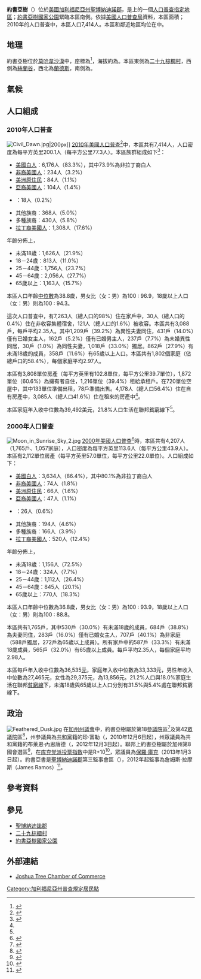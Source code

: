 {{noteTA
|1=zh:郡; zh-tw:郡; zh-hk:縣; zh-cn:县;
|2=zh:人口普查指定地區; zh-tw:人口普查指定地區; zh-cn:普查规定居民点;
|3=zh:聖博納迪諾; zh-tw:聖博納迪諾; zh-hk:聖貝納迪諾; zh-hans:圣贝纳迪诺
|4=zh:美國郵遞區號; zh-tw:美國郵遞區號; zh-hk:美國郵區編號; zh-hans:美国邮政编码;
|5=zh:人口普查; zh-hant:人口普查; zh-hans:人口调查;
|6=zh:詹姆斯; zh-tw:詹姆斯; zh-hk:占士; zh-hans:詹姆斯;
}}
<!--{{Other uses of|Joshua Tree}}-->
{{Infobox settlement
|official_name            = 約書亞樹<br />Joshua Tree
|settlement_type          = [[人口普查指定地區|人口普查指定地區]]
|image_skyline            = Joshua Tree, California 01.jpg
|imagesize                =
|image_caption            = 約書亞樹中心
|image_seal               =
|image_map                = San Bernardino County California Incorporated and Unincorporated areas Joshua Tree Highlighted.svg
|mapsize                  = 250x200px
|map_caption              = 約書亞樹在[[加利福尼亞州|加利福尼亞州]][[聖博納迪諾郡|聖博納迪諾郡]]和[[加利福尼亞州|加利福尼亞州]]的位置
|image_map1               =
|mapsize1                 =
|map_caption1             =
|subdivision_type         = [[國家|國家]]
|subdivision_name         = {{USA}}
|subdivision_type1        = [[美國州份|州]]
|subdivision_name1        = {{flag|California}}
|subdivision_type2        = [[郡_(美國)|郡]]
|subdivision_name2        = [[聖博納迪諾郡|聖博納迪諾郡]]
|government_type          =
|leader_title             =
|leader_name              =
|established_date         =
<!-- Area------------------>
|area_magnitude           =
| unit_pref               =US
| area_footnotes          = <ref>{{Cite web |url=http://www.census.gov/geo/www/gazetteer/files/Gaz_places_national.txt |title=美國人口普查 |access-date=2014-09-16 |archive-url=https://www.webcitation.org/699nOulzi?url=http://www.census.gov/geo/www/gazetteer/files/Gaz_places_national.txt |archive-date=2012-07-14 |dead-url=yes }}</ref>
| area_total_sq_mi        = 37.044
| area_land_sq_mi         = 37.044
| area_water_sq_mi        = 0
| area_total_km2          = 95.943
| area_land_km2           = 95.943
| area_water_km2          = 0
| area_water_percent      = 0
| area_note               =

|elevation_ft             = 2736
|elevation_m              = 834
|population_as_of         = 2010
|population_footnotes     =
|population_total         = 7414
|population_metro         =
|population_density_km2   = auto
|population_density_sq_mi = auto
|timezone                 = [[太平洋時區|PST]]
|utc_offset               = -8
|coordinates_display      = inline,title
|coordinates_type         = region:US_type:city
|latd = 34 |latm = 8 |latNS = N
|longd = 116 |longm = 19 |longEW = W
|timezone_DST             = [[太平洋時區|PDT]]
|utc_offset_DST           = -7
|postal_code_type         = [[美國郵遞區號|美國郵遞區號]]
|postal_code              = 92252
|area_code                = 760
|blank_name               = [[聯邦資料處理標準|FIPS編碼]]
|blank_info               = 06-37554
|blank1_name              = [[地名信息系統|GNIS編碼]]
|blank1_info              = 1652731
|footnotes                =
|website                  = [http://joshuatreechamber.org/ Joshua Tree Chamber of Commerce]
}}
'''約書亞樹'''（{{lang-en|'''Joshua Tree'''}}）位於[[美國|美國]][[加利福尼亞州|加利福尼亞州]][[聖博納迪諾郡|聖博納迪諾郡]]，是{{link-en|62號加利福尼亞州州道|California State Route 62}}上的一個[[人口普查指定地區|人口普查指定地區]]；[[約書亞樹國家公園|約書亞樹國家公園]]緊臨本區南側。依據[[美國人口普查局|美國人口普查局]]資料，本區面積{{convert|95.9|sqkm|sqmi}}；2010年的人口普查中，本區人口7,414人。本區和鄰近地區均位在{{link-en|加州高地沙漠|High Desert (California)}}中。

== 地理 ==
約書亞樹位於[[莫哈韋沙漠|莫哈韋沙漠]]中，座標為{{coord|34|8|N|116|19|W|type:city}}<ref name="GR1">{{cite web | title = US Gazetteer files: 2010, 2000, and 1990 | publisher = [[美國人口普查局|美國人口普查局]] | url = http://www.census.gov/geo/www/gazetteer/gazette.html | date = 2011-02-12 | accessdate = 2011-04-23 | language = en | archive-url = https://web.archive.org/web/20110102044750/http://www.census.gov/geo/www/gazetteer/gazette.html | archive-date = 2011-01-02 | dead-url = yes }}</ref>，海拔約為{{convert|2700|ft|m}}。本區東側為[[二十九棕櫚村_(加利福尼亞州)|二十九棕櫚村]]，西側為[[絲蘭谷_(加利福尼亞州)|絲蘭谷]]，西北為[[蘭德斯_(加利福尼亞州)|蘭德斯]]，南側為{{link-en|科切拉谷 (加利福尼亞州)|Coachella Valley|科切拉谷}}。

== 氣候 ==
{{Weather box
|location = 約書亞樹，加利福尼亞州
|single line = Yes
|Jan record high F = 79
|Feb record high F = 86
|Mar record high F = 90
|Apr record high F = 99
|May record high F = 102
|Jun record high F = 113
|Jul record high F = 115
|Aug record high F = 110
|Sep record high F = 105
|Oct record high F = 102
|Nov record high F = 86
|Dec record high F = 78
|year record high F = 115
|Jan high F = 62.2
|Feb high F = 61.5
|Mar high F = 69.8
|Apr high F = 76.4
|May high F = 86.0
|Jun high F = 93.9
|Jul high F = 101.1
|Aug high F = 100.4
|Sep high F = 95.8
|Oct high F = 81.2
|Nov high F = 69.1
|Dec high F = 58.2
|year high F = 79.6
|Jan low F = 37.9
|Feb low F = 37.5
|Mar low F = 41.0
|Apr low F = 46.0
|May low F = 53.4
|Jun low F = 60.0
|Jul low F = 70.8
|Aug low F = 70.1
|Sep low F = 65.8
|Oct low F = 53.4
|Nov low F = 43.0
|Dec low F = 35.8
|year low F = 51.2
|Jan record low F = 18
|Feb record low F = 18
|Mar record low F = 29
|Apr record low F = 32
|May record low F = 36
|Jun record low F = 40
|Jul record low F = 55
|Aug record low F = 52
|Sep record low F = 46
|Oct record low F = 37
|Nov record low F = 26
|Dec record low F = 17
|year record low F = 17
|precipitation colour = green
|Jan precipitation inch = 0.62
|Feb precipitation inch = 0.48
|Mar precipitation inch = 0.39
|Apr precipitation inch = 0.13
|May precipitation inch = 0.17
|Jun precipitation inch = 0.01
|Jul precipitation inch = 0.33
|Aug precipitation inch = 0.50
|Sep precipitation inch = 0.33
|Oct precipitation inch = 0.33
|Nov precipitation inch = 0.61
|Dec precipitation inch = 0.79
|year precipitation inch = 4.69
|Jan snow inch = 0.5
|Feb snow inch = 0.0
|Mar snow inch = 0.0
|Apr snow inch = 0.0
|May snow inch = 0.0
|Jun snow inch = 0.0
|Jul snow inch = 0.0
|Aug snow inch = 0.0
|Sep snow inch = 0.0
|Oct snow inch = 0.0
|Nov snow inch = 0.0
|Dec snow inch = 1.6
|year snow inch = 2.1
|source 1 = The Western Regional Climate Center<ref name="WRCC">{{cite web | title = Seasonal Temperature and Precipitation Information | publisher = Western Regional Climate Center | url = http://www.wrcc.dri.edu/cgi-bin/cliMAIN.pl?ca4405 | accessdate = 2014-11-16 | language = en | archive-date = 2015-05-13 | archive-url = https://web.archive.org/web/20150513142227/http://www.wrcc.dri.edu/cgi-bin/cliMAIN.pl?ca4405 | dead-url = no }}</ref>
|date = 2014-11}}

== 人口組成 ==
=== 2010年人口普查 ===
[[File:Civil_Dawn.jpg|thumb]]|200px]]
[[2010年美國人口普查|2010年美國人口普查]]<ref name = "2010census">{{cite web | title = 2010 Census Interactive Population Search: CA - Joshua Tree CDP | url = http://www.census.gov/2010census/popmap/ipmtext.php?fl=06:0637554 | publisher = [[美國人口調查局|美國人口調查局]] | accessdate = 2015-02-07 | language = en | archive-url = https://web.archive.org/web/20150208013916/http://www.census.gov/2010census/popmap/ipmtext.php?fl=06:0637554 | archive-date = 2015-02-08 | dead-url = yes }}</ref>中，本區共有7,414人，人口密度為每平方英里200.1人（每平方公里77.3人）。本區族群組成如下<ref name="quickfacts.census.gov">{{cite web | title = Joshua Tree CDP QuickFacts from the US Census Bureau | url = http://quickfacts.census.gov/qfd/states/06/0637554.html | publisher = 美國人口調查局 | accessdate = 2015-02-07 | language = en | deadurl = yes | archiveurl = https://www.webcitation.org/6AWqDML9v?url=http://quickfacts.census.gov/qfd/states/06/0637554.html | archivedate = 2012-09-08 }}</ref>：
* [[美國白人|美國白人]]：6,176人（83.3%），其中73.9%為非拉丁裔白人
* [[非裔美國人|非裔美國人]]：234人（3.2%）
* [[美洲原住民|美洲原住民]]：84人（1.1%）
* [[亞裔美國人|亞裔美國人]]：104人（1.4%）
* {{link-en|太平洋島嶼裔美國人|Pacific Islands American}}：18人（0.2%）
* 其他族裔：368人（5.0%）
* 多種族裔：430人（5.8%）
* [[拉丁裔美國人|拉丁裔美國人]]：1,308人（17.6%）

年齡分佈上，
* 未滿18歲：1,626人（21.9%）
* 18－24歲：813人（11.0%）
* 25－44歲：1,756人（23.7%）
* 45－64歲：2,056人（27.7%）
* 65歲以上：1,163人（15.7%）
本區人口年齡[[中位數|中位數]]為38.8歲，男女比（女：男）為100 : 96.9，18歲以上人口（女：男）則為100 : 94.3。

這次人口普查中，有7,263人（總人口的98%）住在家戶中，30人（總人口的0.4%）住在非收容集體宿舍，121人（總人口的1.6%）被收容。本區共有3,088戶，每戶平均2.35人。其中1,209戶（39.2%）為異性夫妻同住，431戶（14.0%）僅有已婚女主人，162戶（5.2%）僅有已婚男主人，237戶（7.7%）為未婚異性同居，30戶（1.0%）為同性夫妻，1,018戶（33.0%）獨居。862戶（27.9%）有未滿18歲的成員，358戶（11.6%）有65歲以上人口。本區共有1,802個家庭（佔總戶口的58.4%），每個家庭平均2.97人。

本區有3,808單位房產（每平方英里有102.8單位，每平方公里39.7單位），1,872單位（60.6%）為擁有者自住，1,216單位（39.4%）租給承租戶。在720單位空屋中，其中133單位準備出租，78戶準備出售。4,178人（總人口56.4%）住在自有房產中，3,085人（總人口41.6%）住在租來的房產中<ref name = "2010census" />。

本區家庭年入收中位數為39,492[[美元|美元]]，21.8%人口生活在聯邦[[貧窮線|貧窮線]]下<ref name="quickfacts.census.gov"/>。

=== 2000年人口普查 ===
[[File:Moon_in_Sunrise_Sky_2.jpg|thumb]]
[[2000年美國人口普查|2000年美國人口普查]]<ref name="2000census">{{cite web | title = American FactFinder | url = http://factfinder2.census.gov | publisher = 美國人口調查局 | accessdate = 2016-07-31 | language = en | archive-date = 2013-09-11 | archive-url = https://web.archive.org/web/20130911234518/http://factfinder2.census.gov/ | dead-url = no }}</ref>時，本區共有4,207人（1,765戶、1,057家庭），人口密度為每平方英里113.6人（每平方公里43.9人）。本區有2,112單位房產（每平方英里57.0單位，每平方公里22.0單位）。人口組成如下：
* [[美國白人|美國白人]]：3,634人（86.4%），其中80.1%為非拉丁裔白人
* [[非裔美國人|非裔美國人]]：74人（1.8%）
* [[美洲原住民|美洲原住民]]：66人（1.6%）
* [[亞裔美國人|亞裔美國人]]：47人（1.1%）
* {{link-en|太平洋島嶼裔美國人|Pacific Islands American}}：26人（0.6%）
* 其他族裔：194人（4.6%）
* 多種族裔：166人（3.9%）
* [[拉丁裔美國人|拉丁裔美國人]]：520人（12.4%）

年齡分佈上，
* 未滿18歲：1,156人（72.5%）
* 18－24歲：324人（7.7%）
* 25－44歲：1,112人（26.4%）
* 45－64歲：845人（20.1%）
* 65歲以上：770人（18.3%）
本區人口年齡中位數為36.8歲，男女比（女：男）為100 : 93.9，18歲以上人口（女：男）則為100 : 88.8。

本區共有1,765戶，其中530戶（30.0%）有未滿18歲的成員，684戶（38.8%）為夫妻同住，283戶（16.0%）僅有已婚女主人，707戶（40.1%）為非家庭（588戶獨居，272戶為65歲以上成員）。所有家戶中的587戶（33.3%）有未滿18歲成員，565戶（32.0%）有65歲以上成員。每戶平均2.35人，每個家庭平均2.98人。

本區每戶年入收中位數為36,535[[美元|元]]，家庭年入收中位數為33,333元，男性年收入中位數為27,465元，女性為29,375元，{{link-en|人圴收入|per capita income}}為13,856元。21.2%人口與18.0%家庭生活在聯邦[[貧窮線|貧窮線]]下，未滿18歲與65歲以上人口分別有31.5%與5.4%處在聯邦貧窮線下。

== 政治 ==
[[File:Feathered_Dusk.jpg|thumb]]
在[[加利福尼亞州議會|加州州議會]]中，約書亞樹屬於第18[[加利福尼亞州參議院|參議院]]區<ref>{{cite web | title = 2013-2014 Senate Districts | publisher = [[加利福尼亞州參議院|加州參議院]] | url = http://sdmg.senate.ca.gov/20132014senatedistricts1 | accessdate = 2014-09-23 | language = en | archive-date = 2014-01-28 | archive-url = https://web.archive.org/web/20140128140753/http://sdmg.senate.ca.gov/20132014senatedistricts1 | dead-url = no }}</ref>及第42[[加利福尼亞州眾議院|眾議院]]區<ref>{{cite web | title = Brian Nestande｜District Map | url = http://arc.asm.ca.gov/member/AD42/?p=districtMap | accessdate = 2014-09-23 | language = en | archive-url = https://web.archive.org/web/20141023002740/http://arc.asm.ca.gov/member/AD42/?p=districtMap | archive-date = 2014-10-23 | dead-url = yes }}</ref>，州參議員為[[共和黨_(美國)|共和黨]]籍的珍·富勒（{{link-en|Jean Fuller|Jean Fuller}}，2010年12月6日起），州眾議員為共和黨籍的布萊恩·內思唐德（{{link-en|Brian Nestande|Brian Nestande}}，2012年12月3日起）。聯邦上約書亞樹屬於加州第8國會選區<ref>{{cite web | title = Current Status of Commission's Final Certified District Maps | publisher = {{link-en|加州公民選區重劃委員會|California Citizens Redistricting Commission}} | url = http://wedrawthelines.ca.gov/maps-final-drafts.html | accessdate = 2014-09-23 | language = en | archive-url = https://web.archive.org/web/20140916000652/http://wedrawthelines.ca.gov/maps-final-drafts.html | archive-date = 2014-09-16 | dead-url = yes }}</ref>，在[[库克党派投票指数|库克党派投票指数]]中是R+10<ref>{{cite web | title = Partisan Voting Index, Districts of the 113th Congress | publisher = {{link-en|The Cook Political Report|The Cook Political Report}} | url = http://cookpolitical.com/file/2013-04-47.pdf | format = PDF | accessdate = 2014-09-23 | language = en | archive-date = 2013-06-05 | archive-url = https://web.archive.org/web/20130605142618/http://cookpolitical.com/file/2013-04-47.pdf | dead-url = no }}</ref>，眾議員為[[保羅·庫克|保羅·庫克]]（2013年1月3日起）。約書亞書是[[聖博納迪諾郡|聖博納迪諾郡]]第三監事會區（{{link-en|Board of Supervisors|Board of Supervisors}}），2012年起監事為詹姆斯·拉摩斯（James Ramos）<ref>{{cite web | title = County of San Bernardino > Board of Supervisors > Third District | publisher = [[聖博納迪諾郡|聖博納迪諾郡]] | url = http://www.sbcounty.gov/bosd3/ | accessdate = 2014-09-23 | language = en | archive-date = 2016-01-17 | archive-url = https://web.archive.org/web/20160117153927/http://www.sbcounty.gov/bosd3/ | dead-url = no }}</ref>。

== 參考資料 ==
{{Reflist}}

== 參見 ==
* [[聖博納迪諾郡|聖博納迪諾郡]]
* [[二十九棕櫚村_(加利福尼亞州)|二十九棕櫚村]]
* [[約書亞樹國家公園|約書亞樹國家公園]]

== 外部連結 ==
{{commons category|Joshua Tree, California}}
*[http://www.joshuatreechamber.org/ Joshua Tree Chamber of Commerce] {{Wayback|url=http://www.joshuatreechamber.org/ |date=20140914031012 }}

{{authority control}}
{{DEFAULTSORT:Joshua Tree, California}}
[[Category:加利福尼亞州普查規定居民點|Category:加利福尼亞州普查規定居民點]]